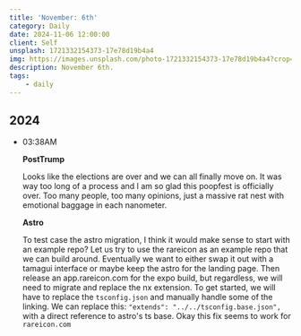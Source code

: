 ```yaml
---
title: 'November: 6th'
category: Daily
date: 2024-11-06 12:00:00
client: Self
unsplash: 1721332154373-17e78d19b4a4
img: https://images.unsplash.com/photo-1721332154373-17e78d19b4a4?crop=entropy&cs=srgb&fm=jpg&ixid=MnwzNjM5Nzd8MHwxfHJhbmRvbXx8fHx8fHx8fDE2ODE3NDg2ODY&ixlib=rb-4.0.3&q=85
description: November 6th.
tags:
    - daily
---
```



## 2024

-	03:38AM

	**PostTrump**

	Looks like the elections are over and we can all finally move on.
	It was way too long of a process and I am so glad this poopfest is officially over.
	Too many people, too many opinions, just a massive rat nest with emotional baggage in each nanometer.

	**Astro**

	To test case the astro migration, I think it would make sense to start with an example repo?
	Let us try to use the rareicon as an example repo that we can build around.
	Eventually we want to either swap it out with a tamagui interface or maybe keep the astro for the landing page.
	Then release an app.rareicon.com for the expo build, but regardless, we will need to migrate and replace the nx extension.
	To get started, we will have to replace the `tsconfig.json` and manually handle some of the linking.
	We can replace this: `"extends": "../../tsconfig.base.json",` with a direct reference to astro's ts base.
	Okay this fix seems to work for `rareicon.com`

